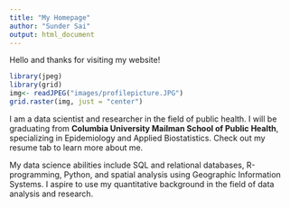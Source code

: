 ```yaml
---
title: "My Homepage"
author: "Sunder Sai"
output: html_document
---
```


Hello and thanks for visiting my website! 

```r
library(jpeg)
library(grid)
img<- readJPEG("images/profilepicture.JPG")
grid.raster(img, just = "center")
```
  
I am a data scientist and researcher in the field of public health. I will be graduating from **Columbia University Mailman School of Public Health**, specializing in Epidemiology and Applied Biostatistics. Check out my resume tab to learn more about me.  

My data science abilities include SQL and relational databases, R-programming, Python, and spatial analysis using Geographic Information Systems. I aspire to use my quantitative background in the field of data analysis and research. 
